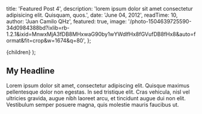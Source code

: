 
  title: 'Featured Post 4',
  description:
    'lorem ipsum dolor sit amet consectetur adipisicing elit. Quisquam, quos.',
  date: 'June 04, 2012',
  readTime: 10,
  author: 'Juan Camilo QHz',
  featured: true,
  image:
    '/photo-1504639725590-34d0984388bd?ixlib=rb-1.2.1&ixid=MnwxMjA3fDB8MHxwaG90by1wYWdlfHx8fGVufDB8fHx8&auto=format&fit=crop&w=1674&q=80',
};

  <PostLayout meta={meta}>{children}</PostLayout>
);

## My Headline

Lorem ipsum dolor sit amet, consectetur adipiscing elit. Quisque maximus pellentesque dolor non egestas. In sed tristique elit. Cras vehicula, nisl vel ultricies gravida, augue nibh laoreet arcu, et tincidunt augue dui non elit. Vestibulum semper posuere magna, quis molestie mauris faucibus ut.
